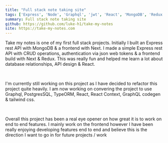 ```yaml
---
title: "Full stack note taking site"
tags: ['Express', 'Node', 'Graphql', 'jwt', 'React', 'MongoDB', 'Redux']
summary: Full stack note taking site
github: https://github.com/luke-h1/take-my-notes
site: https://take-my-notes.com
---
```


Take my notes is one of my first full stack projects. Initially I built an Express rest API with MongoDB & a frontend with Next. I made a simple Express rest API with CRUD operations, authentication via json web tokens & a frontend build with Next & Redux. This was really fun and helped me learn a lot about database relationships, API design & React. 

<br /> 

I'm currently still working on this project as I have decided to refactor this project quite heavily. I am now working on convering the project to use Graphql, PostgresSQL, TypeORM, React, React Context, GraphQL codegen & tailwind css. 

<br /> 

Overall this project has been a real eye opener on how great it is to work on end to end features. I mainly work on the frontend however I have been really enjoying developing features end to end and believe this is the direction I want to go in for future projects / work